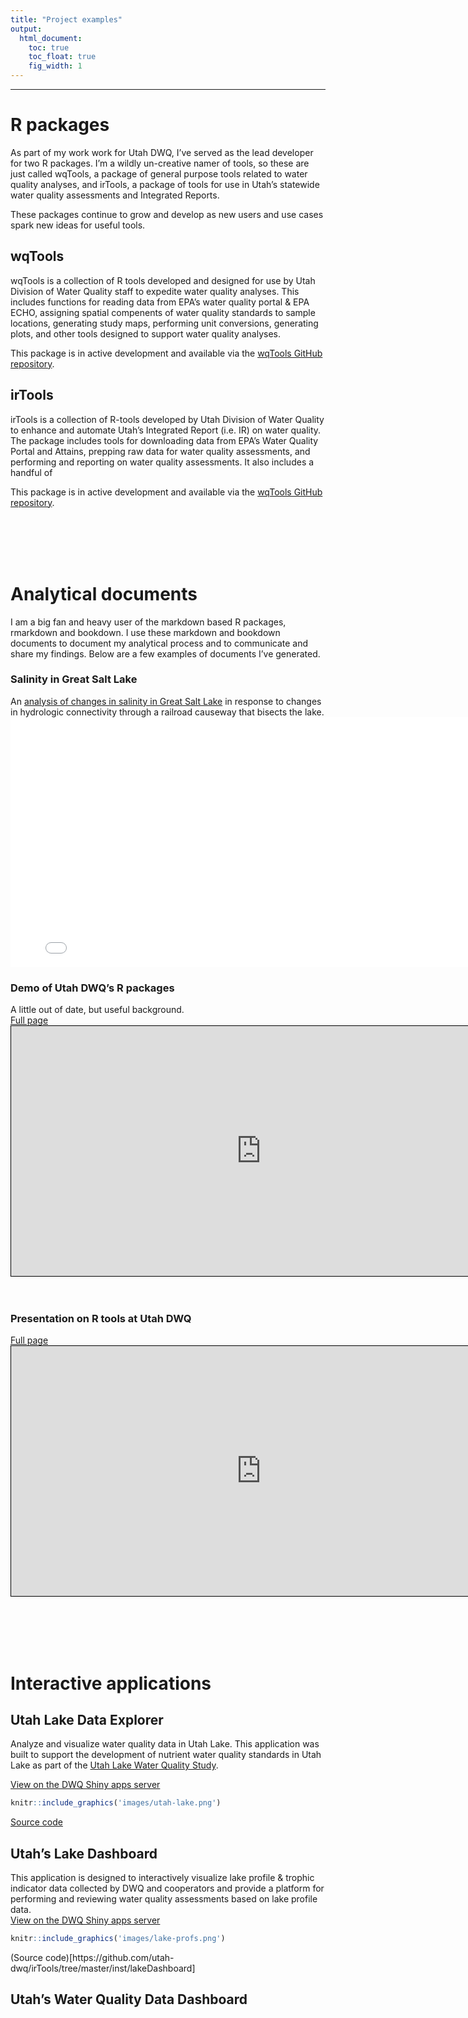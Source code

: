 ```yaml
---
title: "Project examples"
output:
  html_document:
    toc: true  
    toc_float: true
    fig_width: 1
---
```


----

# R packages
As part of my work work for Utah DWQ, I've served as the lead developer for two R packages. I'm a wildly un-creative namer of tools, so these are just called wqTools, a package 
of general purpose tools related to water quality analyses, and irTools, a package of tools for use in Utah's statewide water quality assessments and Integrated Reports.  
  
These packages continue to grow and develop as new users and use cases spark new ideas for useful tools.  

## wqTools
wqTools is a collection of R tools developed and designed for use by Utah Division of Water Quality staff to expedite water quality analyses. 
This includes functions for reading data from EPA's water quality portal & EPA ECHO, assigning spatial compenents of water quality standards to sample locations, generating 
study maps, performing unit conversions, generating plots, and other tools designed to support water quality analyses.
  
This package is in active development and available via the [wqTools GitHub repository](https://github.com/utah-dwq/wqTools){target="_blank"}.

## irTools
irTools is a collection of R-tools developed by Utah Division of Water Quality to enhance and automate Utah's Integrated Report (i.e. IR) on water quality. 
The package includes tools for downloading data from EPA's Water Quality Portal and Attains, prepping raw data for water quality assessments, 
and performing and reporting on water quality assessments. It also includes a handful of 
  
This package is in active development and available via the [wqTools GitHub repository](https://github.com/utah-dwq/irTools){target="_blank"}.

<br>
<br>
<br>
<br>

# Analytical documents
I am a big fan and heavy user of the markdown based R packages, rmarkdown and bookdown. I use these markdown and bookdown documents to document my analytical process and to communicate and share my findings. 
Below are a few examples of documents I've generated.

### Salinity in Great Salt Lake
An [analysis of changes in salinity in Great Salt Lake](https://bookdown.org/jakevl/gsl-sac1-figs/){target="_blank"} in response to changes in hydrologic connectivity through a railroad causeway that bisects the lake.
<iframe src="figures/gsl_sal_ts.html" style="height:400px;width:800px;border: none"></iframe>  

### Demo of Utah DWQ's R packages
A little out of date, but useful background.  
[Full page](https://bookdown.org/jakevl/utah-dwq-demo/){target="_blank"}
<iframe src="https://bookdown.org/jakevl/utah-dwq-demo/" style="height:400px;width:800px;border:  1px solid black"></iframe>  
<br>
<br>

### Presentation on R tools at Utah DWQ
[Full page](https://bookdown.org/jakevl/utah-dwq-open-source/){target="_blank"}
<iframe src="https://bookdown.org/jakevl/utah-dwq-open-source" style="height:400px;width:800px;border:  1px solid black"></iframe>  


<br>
<br>
<br>
<br>

# Interactive applications

## Utah Lake Data Explorer
Analyze and visualize water quality data in Utah Lake. This application was built to support the development of nutrient water quality standards in Utah Lake as part of the 
[Utah Lake Water Quality Study](https://deq.utah.gov/water-quality/utah-lake-water-quality-study).

[View on the DWQ Shiny apps server](https://udwq.shinyapps.io/UtahLakeDataExplorer/){target="_blank"}
```r
knitr::include_graphics('images/utah-lake.png')
```
[Source code](https://github.com/utah-dwq/UtahLakeDataExplorer){target="_blank"}


## Utah's Lake Dashboard
This application is designed to interactively visualize lake profile & trophic indicator data collected by DWQ and cooperators and provide a platform for performing and 
reviewing water quality assessments based on lake profile data.  
[View on the DWQ Shiny apps server](https://udwq.shinyapps.io/lakedashboard/){target="_blank"}
```r
knitr::include_graphics('images/lake-profs.png')
```
(Source code)[https://github.com/utah-dwq/irTools/tree/master/inst/lakeDashboard]

## Utah's Water Quality Data Dashboard







